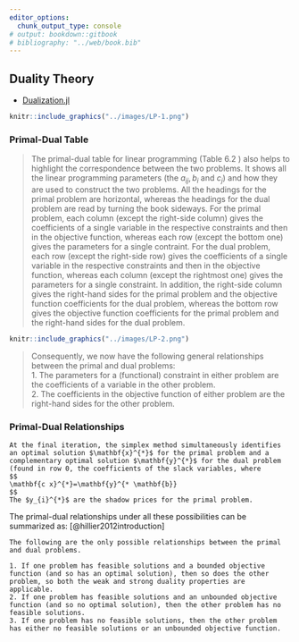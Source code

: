 ```yaml
---
editor_options:
  chunk_output_type: console
# output: bookdown::gitbook
# bibliography: "../web/book.bib"
---
```


## Duality Theory

- [Dualization.jl](https://github.com/JuliaOpt/Dualization.jl)

```r
knitr::include_graphics("../images/LP-1.png")
```

### Primal-Dual Table 

> The primal-dual table for linear programming (Table 6.2 ) also helps to highlight the correspondence between the two problems. It shows all the linear programming parameters (the $a_{i j}, b_{i}$ and $c_{j}$) and how they are used to construct the two problems. All the headings for the primal problem are horizontal, whereas the headings for the dual problem are read by turning the book sideways. For the primal problem, each column (except the right-side column) gives the coefficients of a single variable in the respective constraints and then in the objective function, whereas each row (except the bottom one) gives the parameters for a single contraint. For the dual problem, each row (except the right-side row) gives the coefficients of a single variable in the respective constraints and then in the objective function, whereas each column (except the rightmost one) gives the parameters for a single constraint. In addition, the right-side column gives the right-hand sides for the primal problem and the objective function coefficients for the dual problem, whereas the bottom row gives the objective function coefficients for the primal problem and the right-hand sides for the dual problem.

```r
knitr::include_graphics("../images/LP-2.png")
```

> Consequently, we now have the following general relationships between the primal and dual problems:  
> 1. The parameters for a (functional) constraint in either problem are the coefficients of a variable in the other problem.  
> 2. The coefficients in the objective function of either problem are the right-hand sides for the other problem.

### Primal-Dual Relationships

```definition
At the final iteration, the simplex method simultaneously identifies an optimal solution $\mathbf{x}^{*}$ for the primal problem and a complementary optimal solution $\mathbf{y}^{*}$ for the dual problem (found in row 0, the coefficients of the slack variables, where
$$
\mathbf{c x}^{*}=\mathbf{y}^{* \mathbf{b}}
$$
The $y_{i}^{*}$ are the shadow prices for the primal problem.
```

The primal-dual relationships under all these possibilities can be summarized as: [@hillier2012introduction]

```theorem
The following are the only possible relationships between the primal and dual problems.

1. If one problem has feasible solutions and a bounded objective function (and so has an optimal solution), then so does the other problem, so both the weak and strong duality properties are applicable.  
2. If one problem has feasible solutions and an unbounded objective function (and so no optimal solution), then the other problem has no feasible solutions.  
3. If one problem has no feasible solutions, then the other problem has either no feasible solutions or an unbounded objective function.
```

